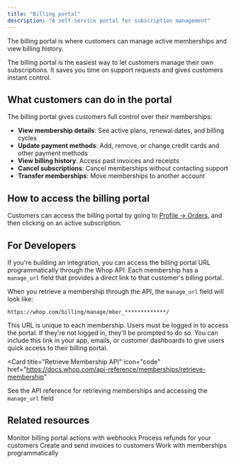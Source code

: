 ```yaml
---
title: "Billing portal"
description: "A self-service portal for subscription management"
---
```


The billing portal is where customers can manage active memberships and view billing history.

<Tip>
  The billing portal is the easiest way to let customers manage their own
  subscriptions. It saves you time on support requests and gives customers
  instant control.
</Tip>

## What customers can do in the portal

The billing portal gives customers full control over their memberships:

- **View membership details**: See active plans, renewal dates, and billing cycles
- **Update payment methods**: Add, remove, or change credit cards and other payment methods
- **View billing history**: Access past invoices and receipts
- **Cancel subscriptions**: Cancel memberships without contacting support
- **Transfer memberships**: Move memberships to another account

## How to access the billing portal

Customers can access the billing portal by going to [Profile -> Orders](https://whop.com/@me/settings/orders/), and then clicking on an active subscription.

## For Developers

If you're building an integration, you can access the billing portal URL programmatically through the Whop API. Each membership has a `manage_url` field that provides a direct link to that customer's billing portal.

When you retrieve a membership through the API, the `manage_url` field will look like:

```
https://whop.com/billing/manage/mber_*************/
```

This URL is unique to each membership. Users must be logged in to access the portal. If they're not logged in, they'll be prompted to do so. You can include this link in your app, emails, or customer dashboards to give users quick access to their billing portal.

<Card
  title="Retrieve Membership API"
  icon="code"
  href="https://docs.whop.com/api-reference/memberships/retrieve-membership"
>
  See the API reference for retrieving memberships and accessing the
  `manage_url` field
</Card>

## Related resources

<CardGroup cols={2}>
  <Card title="Webhooks" icon="webhook" href="/apps/guides/webhooks">
    Monitor billing portal actions with webhooks
  </Card>
  <Card title="Refunds" icon="rotate-left" href="/payments/refund-customer">
    Process refunds for your customers
  </Card>
  <Card
    title="Send an invoice"
    icon="file-invoice"
    href="/payments/send-an-invoice"
  >
    Create and send invoices to customers
  </Card>
  <Card title="Memberships API" icon="code" href="/api-reference/memberships">
    Work with memberships programmatically
  </Card>
</CardGroup>
